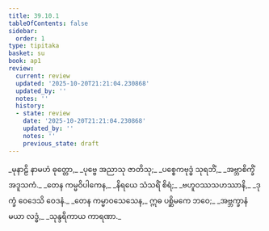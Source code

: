 ```yaml
---
title: 39.10.1
tableOfContents: false
sidebar:
  order: 1
type: tipitaka
basket: su
book: ap1
review:
  current: review
  updated: '2025-10-20T21:21:04.230868'
  updated_by: ''
  notes: ''
  history:
  - state: review
    date: '2025-10-20T21:21:04.230868'
    updated_by: ''
    notes: ''
    previous_state: draft
---
```



<DynamicBreadcrumb />


<ReviewStatus review={frontmatter.review} showDetails={true} />

<HypothesisAnnotation frontmatter={frontmatter} />

<Division number="67" book="ap1" e="ch" v="20" p="347">

<Paragraph number="4261" type="verses" book="ap1">
_မုနာဠိ နာမဟံ ဓုတ္တော,_  
_ပုဗ္ဗေ အညာသု ဇာတိသု;_  
_ပစ္စေကဗုဒ္ဓံ သုရဘိံ,_  
_အဗ္ဘာစိက္ခိံ အဒူသကံ._  

</Paragraph>

</Division>
<Division number="68" book="ap1" e="ch" v="20" p="347">

<Paragraph number="4262" type="verses" book="ap1">
_တေန ကမ္မဝိပါကေန,_  
_နိရယေ သံသရိံ စိရံ;_  
_ဗဟူဝဿသဟဿာနိ,_  
_ဒုက္ခံ ဝေဒေသိ ဝေဒနံ._  

</Paragraph>

</Division>
<Division number="69" book="ap1" e="ch" v="20" p="347">

<Paragraph number="4263" type="verses" book="ap1">
_တေန ကမ္မာဝသေသေန,_  
ဣဓ ပစ္ဆိမကေ ဘဝေ;_  
_အဗ္ဘက္ခာနံ မယာ လဒ္ဓံ,_  
_သုန္ဒရိကာယ ကာရဏာ._
</Paragraph>
</Division>
